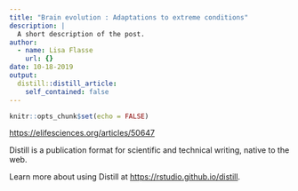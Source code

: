 ```yaml
---
title: "Brain evolution : Adaptations to extreme conditions"
description: |
  A short description of the post.
author:
  - name: Lisa Flasse
    url: {}
date: 10-18-2019
output:
  distill::distill_article:
    self_contained: false
---
```


```r
knitr::opts_chunk$set(echo = FALSE)
```

<https://elifesciences.org/articles/50647>

Distill is a publication format for scientific and technical writing, native to the web.

Learn more about using Distill at <https://rstudio.github.io/distill>.

